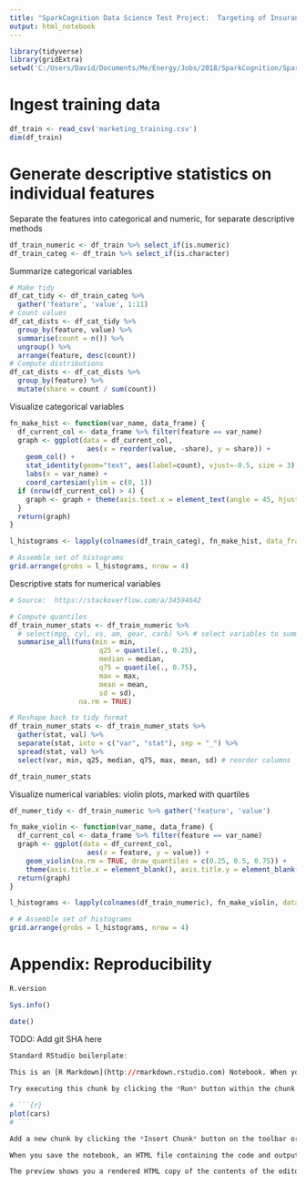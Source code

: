 ```yaml
---
title: "SparkCognition Data Science Test Project:  Targeting of Insurance Marketing"
output: html_notebook
---
```


```r
library(tidyverse)
library(gridExtra)
setwd('C:/Users/David/Documents/Me/Energy/Jobs/2018/SparkCognition/SparkCognitionDataScienceAssignment')
```

# Ingest training data
```r
df_train <- read_csv('marketing_training.csv')
dim(df_train)
```
# Generate descriptive statistics on individual features
Separate the features into categorical and numeric, for separate descriptive methods
```r
df_train_numeric <- df_train %>% select_if(is.numeric)
df_train_categ <- df_train %>% select_if(is.character)
```

Summarize categorical variables
```r
# Make tidy
df_cat_tidy <- df_train_categ %>% 
  gather('feature', 'value', 1:11)
# Count values
df_cat_dists <- df_cat_tidy %>% 
  group_by(feature, value) %>% 
  summarise(count = n()) %>% 
  ungroup() %>% 
  arrange(feature, desc(count))
# Compute distributions
df_cat_dists <- df_cat_dists %>% 
  group_by(feature) %>% 
  mutate(share = count / sum(count))
```

Visualize categorical variables
```r
fn_make_hist <- function(var_name, data_frame) {
  df_current_col <- data_frame %>% filter(feature == var_name)
  graph <- ggplot(data = df_current_col, 
                   aes(x = reorder(value, -share), y = share)) +
    geom_col() +
    stat_identity(geom="text", aes(label=count), vjust=-0.5, size = 3) +
    labs(x = var_name) +
    coord_cartesian(ylim = c(0, 1))
  if (nrow(df_current_col) > 4) {
    graph <- graph + theme(axis.text.x = element_text(angle = 45, hjust = 1))
  } 
  return(graph)
}

l_histograms <- lapply(colnames(df_train_categ), fn_make_hist, data_frame = df_cat_dists)

# Assemble set of histograms
grid.arrange(grobs = l_histograms, nrow = 4)
```

Descriptive stats for numerical variables
```r
# Source:  https://stackoverflow.com/a/34594642

# Compute quantiles
df_train_numer_stats <- df_train_numeric %>%
  # select(mpg, cyl, vs, am, gear, carb) %>% # select variables to summarise
  summarise_all(funs(min = min, 
                      q25 = quantile(., 0.25), 
                      median = median, 
                      q75 = quantile(., 0.75), 
                      max = max,
                      mean = mean, 
                      sd = sd), 
                 na.rm = TRUE)

# Reshape back to tidy format
df_train_numer_stats <- df_train_numer_stats %>% 
  gather(stat, val) %>%
  separate(stat, into = c("var", "stat"), sep = "_") %>%
  spread(stat, val) %>%
  select(var, min, q25, median, q75, max, mean, sd) # reorder columns

df_train_numer_stats
```

Visualize numerical variables:  violin plots, marked with quartiles
```r

df_numer_tidy <- df_train_numeric %>% gather('feature', 'value')

fn_make_violin <- function(var_name, data_frame) {
  df_current_col <- data_frame %>% filter(feature == var_name)
  graph <- ggplot(data = df_current_col, 
                   aes(x = feature, y = value)) +
    geom_violin(na.rm = TRUE, draw_quantiles = c(0.25, 0.5, 0.75)) + 
    theme(axis.title.x = element_blank(), axis.title.y = element_blank())
  return(graph)
}

l_histograms <- lapply(colnames(df_train_numeric), fn_make_violin, data_frame = df_numer_tidy)

# # Assemble set of histograms
grid.arrange(grobs = l_histograms, nrow = 4)
```



# Appendix:  Reproducibility
```r
R.version
```

```r
Sys.info()
```

```r
date()
```

TODO:  Add git SHA here


```r
Standard RStudio boilerplate:
  
This is an [R Markdown](http://rmarkdown.rstudio.com) Notebook. When you execute code within the notebook, the results appear beneath the code. 

Try executing this chunk by clicking the *Run* button within the chunk or by placing your cursor inside it and pressing *Ctrl+Shift+Enter*. 

# ```{r}
plot(cars)
# ```

Add a new chunk by clicking the *Insert Chunk* button on the toolbar or by pressing *Ctrl+Alt+I*.

When you save the notebook, an HTML file containing the code and output will be saved alongside it (click the *Preview* button or press *Ctrl+Shift+K* to preview the HTML file).

The preview shows you a rendered HTML copy of the contents of the editor. Consequently, unlike *Knit*, *Preview* does not run any R code chunks. Instead, the output of the chunk when it was last run in the editor is displayed.

```

